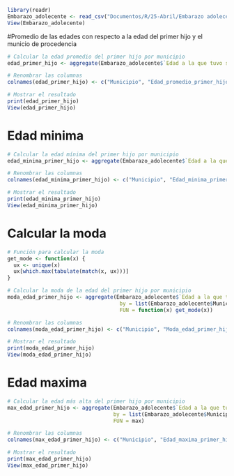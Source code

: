 
```r
library(readr)
Embarazo_adolecente <- read_csv("Documentos/R/25-Abril/Embarazo adolecente.csv")
View(Embarazo_adolecente)
```
#Promedio de las edades con respecto a la edad del primer hijo y el municio de procedencia
```r
# Calcular la edad promedio del primer hijo por municipio
edad_primer_hijo <- aggregate(Embarazo_adolecente$`Edad a la que tuvo su primer hijo`, by = list(Embarazo_adolecente$Municipio), FUN = mean)

# Renombrar las columnas
colnames(edad_primer_hijo) <- c("Municipio", "Edad_promedio_primer_hijo")

# Mostrar el resultado
print(edad_primer_hijo)
View(edad_primer_hijo)

```
# Edad minima
```r
# Calcular la edad mínima del primer hijo por municipio
edad_minima_primer_hijo <- aggregate(Embarazo_adolecente$`Edad a la que tuvo su primer hijo`, by = list(Embarazo_adolecente$Municipio), FUN = min)

# Renombrar las columnas
colnames(edad_minima_primer_hijo) <- c("Municipio", "Edad_minima_primer_hijo")

# Mostrar el resultado
print(edad_minima_primer_hijo)
View(edad_minima_primer_hijo)
```
#     Calcular la moda
```r
# Función para calcular la moda
get_mode <- function(x) {
  ux <- unique(x)
  ux[which.max(tabulate(match(x, ux)))]
}

# Calcular la moda de la edad del primer hijo por municipio
moda_edad_primer_hijo <- aggregate(Embarazo_adolecente$`Edad a la que tuvo su primer hijo`, 
                                    by = list(Embarazo_adolecente$Municipio), 
                                    FUN = function(x) get_mode(x))

# Renombrar las columnas
colnames(moda_edad_primer_hijo) <- c("Municipio", "Moda_edad_primer_hijo")

# Mostrar el resultado
print(moda_edad_primer_hijo)
View(moda_edad_primer_hijo)
```
# Edad maxima
```r
# Calcular la edad más alta del primer hijo por municipio
max_edad_primer_hijo <- aggregate(Embarazo_adolecente$`Edad a la que tuvo su primer hijo`, 
                                  by = list(Embarazo_adolecente$Municipio), 
                                  FUN = max)

# Renombrar las columnas
colnames(max_edad_primer_hijo) <- c("Municipio", "Edad_maxima_primer_hijo")

# Mostrar el resultado
print(max_edad_primer_hijo)
View(max_edad_primer_hijo)
```

